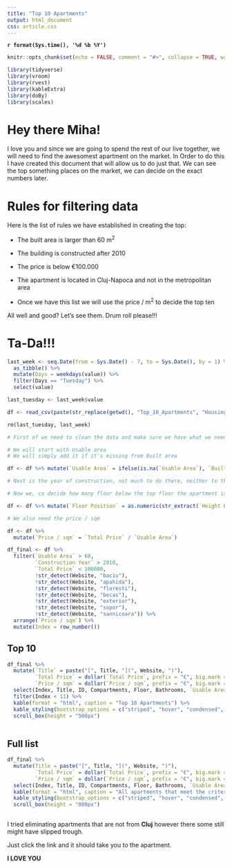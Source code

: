 ```yaml
---
title: "Top 10 Apartments"
output: html_document
css: article.css
---
```


<div class = "date">
**`r format(Sys.time(), '%d %b %Y')`**
</div>

<div class = "tags">

</div>


<div class = "time">

</div>


```r
knitr::opts_chunk$set(echo = FALSE, comment = "#>", collapse = TRUE, warning = FALSE, message = FALSE)
```

```r
library(tidyverse)
library(vroom)
library(rvest)
library(kableExtra)
library(doBy)
library(scales)
```



# Hey there Miha!

<div class="paragraph">

I love you and since we are going to spend the rest of our live together, we will need to find the awesomest apartment on the market. In Order to do this I have created this document that will allow us to do just that. We can see the top something places on the market, we can decide on the exact numbers later. 

</div>

# Rules for filtering data

<div class="paragraph">

Here is the list of rules we have established in creating the top:

  - The built area is larger than 60 m$^2$
  - The building is constructed after 2010
  - The price is below €100.000
  - The apartment is located in Cluj-Napoca and not in the metropolitan area
  
  - Once we have this list we will use the price / m$^2$ to decide the top ten
  
</div>

<div class="paragraph">

All well and good? Let's see them. Drum roll please!!!

</div>

# Ta-Da!!!

```r
last_week <- seq.Date(from = Sys.Date() - 7, to = Sys.Date(), by = 1) %>% 
  as_tibble() %>% 
  mutate(Days = weekdays(value)) %>%
  filter(Days == "Tuesday") %>%
  select(value)

last_tuesday <- last_week$value

df <- read_csv(paste(str_replace(getwd(), "Top_10_Apartments", "Housing_Market"), "_Datasets/Data_Imobiliare_Apartamente_", last_tuesday, ".csv", sep = ""))

rm(last_tuesday, last_week)
```

```r

# First of we need to clean the data and make sure we have what we need

# We will start with Usable area
# We will simply add it if it's missing from Built area

df <- df %>% mutate(`Usable Area` = ifelse(is.na(`Usable Area`), `Built Area`, `Usable Area`))

# Next is the year of construction, not much to do there, neither to the next variable, parking place

# Now we, ca decide how many floor below the top floor the apartment is. Let's get the building height and see where the apartment is located

df <- df %>% mutate(`Floor Position` = as.numeric(str_extract(`Height Regiment`, "[0-9]+")) - Floor)

# We also need the price / sqm

df <- df %>% 
  mutate(`Price / sqm` = `Total Price` / `Usable Area`)
```


```r
df_final <- df %>%
  filter(`Usable Area` > 60, 
         `Construction Year` > 2010, 
         `Total Price` < 100000,
         !str_detect(Website, "baciu"),
         !str_detect(Website, "apahida"),
         !str_detect(Website, "floresti"),
         !str_detect(Website, "becas"),
         !str_detect(Website, "exterior"),
         !str_detect(Website, "sopor"),
         !str_detect(Website, "sannicoara")) %>%
  arrange(`Price / sqm`) %>%
  mutate(Index = row_number())
```

## Top 10

```r

df_final %>%
  mutate(`Title` = paste("[", Title, "](", Website, ")"),
         `Total Price` = dollar(`Total Price`, prefix = "€", big.mark = ","),
         `Price / sqm` = dollar(`Price / sqm`, prefix = "€", big.mark = ",")) %>%
  select(Index, Title, ID, Compartments, Floor, Bathrooms, `Usable Area`, `Construction Year`, `Total Price`, `Price / sqm`) %>%
  filter(Index < 11) %>%
  kable(format = "html", caption = "Top 10 Apartments") %>%
  kable_styling(bootstrap_options = c("striped", "hover", "condensed", "responsive"), fixed_thead = T) %>%
  scroll_box(height = "500px")
  
```

## Full list
  
```r
df_final %>%
  mutate(Title = paste("[", Title, "](", Website, ")"),
         `Total Price` = dollar(`Total Price`, prefix = "€", big.mark = ","),
         `Price / sqm` = dollar(`Price / sqm`, prefix = "€", big.mark = ",")) %>%
  select(Index, Title, ID, Compartments, Floor, Bathrooms, `Usable Area`, `Construction Year`, `Total Price`, `Price / sqm`) %>%
  kable(format = "html", caption = "All apartments that meet the criteria") %>%
  kable_styling(bootstrap_options = c("striped", "hover", "condensed", "responsive"), fixed_thead = T) %>%
  scroll_box(height = "800px")
  
```


<div class="paragraph">

I tried eliminating apartments that are not from **Cluj** however there some still might have slipped trough.

Just click the link and it should take you to the apartment.

**I LOVE YOU**

</div>
  
  
  
